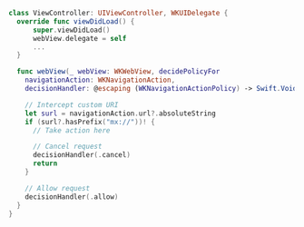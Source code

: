 
```swift Swift
class ViewController: UIViewController, WKUIDelegate {
  override func viewDidLoad() {
      super.viewDidLoad()
      webView.delegate = self
      ...
  }

  func webView(_ webView: WKWebView, decidePolicyFor
    navigationAction: WKNavigationAction,
    decisionHandler: @escaping (WKNavigationActionPolicy) -> Swift.Void) {

    // Intercept custom URI
    let surl = navigationAction.url?.absoluteString
    if (surl?.hasPrefix("mx://"))! {
      // Take action here

      // Cancel request
      decisionHandler(.cancel)
      return
    }

    // Allow request
    decisionHandler(.allow)
  }
}
```
